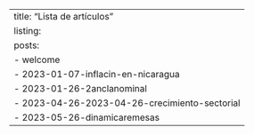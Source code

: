 ---
title: "Lista de artículos"
listing:
  posts:
   - welcome
   - 2023-01-07-inflacin-en-nicaragua
   - 2023-01-26-2anclanominal
   - 2023-04-26-2023-04-26-crecimiento-sectorial
   - 2023-05-26-dinamicaremesas
---